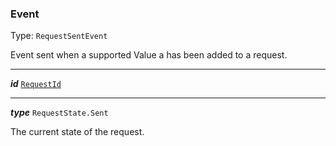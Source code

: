 


### Event

Type: `RequestSentEvent`

Event sent when a supported Value a has been added to a request.



---

***id*** [`RequestId`](#requestid)

---

***type*** `RequestState.Sent`

The current state of the request.


